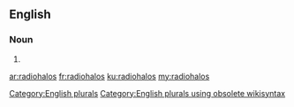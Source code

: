 ==English==

===Noun===
{{head|en}}

# {{plural of|radiohalo}}

[[Category:English plurals]][[Category:English plurals using obsolete wikisyntax]]

[[ar:radiohalos]]
[[fr:radiohalos]]
[[ku:radiohalos]]
[[my:radiohalos]]